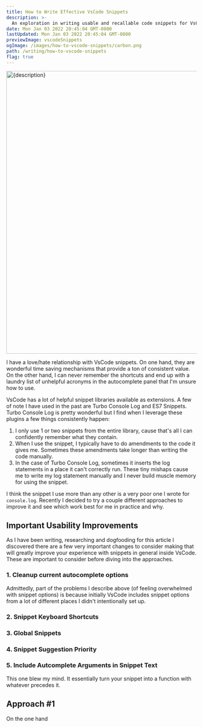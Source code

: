 ```yaml
---
title: How to Write Effective VsCode Snippets
description: >-
  An exploration in writing usable and recallable code snippets for VsCode. Mainly for TypeScript and web programming.
date: Mon Jan 03 2022 20:45:04 GMT-0800
lastUpdated: Mon Jan 03 2022 20:45:04 GMT-0800
previewImage: vscodeSnippets
ogImage: /images/how-to-vscode-snippets/carbon.png
path: /writing/how-to-vscode-snippets
flag: true
---
```


<Image src={ogImage} alt={description} height="748px" width="1380px" />

I have a love/hate relationship with VsCode snippets. On one hand, they are wonderful time saving mechanisms that provide a ton of consistent value. On the other hand, I can never remember the shortcuts and end up with a laundry list of unhelpful acronyms in the autocomplete panel that I'm unsure how to use.

VsCode has a lot of helpful snippet libraries available as extensions. A few of note I have used in the past are Turbo Console Log and ES7 Snippets. Turbo Console Log is pretty wonderful but I find when I leverage these plugins a few things consistently happen:

1. I only use 1 or two snippets from the entire library, cause that's all I can confidently remember what they contain.
1. When I use the snippet, I typically have to do amendments to the code it gives me. Sometimes these amendments take longer than writing the code manually.
1. In the case of Turbo Console Log, sometimes it inserts the log statements in a place it can't correctly run. These tiny mishaps cause me to write my log statement manually and I never build muscle memory for using the snippet.

I think the snippet I use more than any other is a very poor one I wrote for `console.log`. Recently I decided to try a couple different approaches to improve it and see which work best for me in practice and why.

## Important Usability Improvements

As I have been writing, researching and dogfooding for this article I discovered there are a few very important changes to consider making that will greatly improve your experience with snippets in general inside VsCode. These are important to consider before diving into the approaches.

### 1. Cleanup current autocomplete options

Admittedly, part of the problems I describe above (of feeling overwhelmed with snippet options) is because initially VsCode includes snippet options from a lot of different places I didn't intentionally set up.

### 2. Snippet Keyboard Shortcuts

### 3. Global Snippets

### 4. Snippet Suggestion Priority

### 5. Include Autcomplete Arguments in Snippet Text

This one blew my mind. It essentially turn your snippet into a function with whatever precedes it.

## Approach #1

On the one hand
